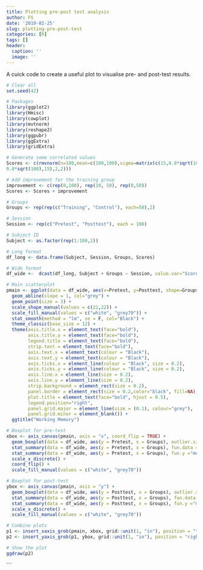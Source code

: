 ```yaml
---
title: Plotting pre-post test analysis
author: FS
date: '2019-02-25'
slug: plotting-pre-post-test
categories: [R]
tags: []
header:
  caption: ''
  image: ''
---
```


A cuick code to create a useful plot to visualise pre- and post-test results.

```r

# Clear all
set.seed(42)

# Packages
library(ggplot2)
library(Hmisc)
library(cowplot)
library(mvtnorm)
library(reshape2)
library(ggpubr)
library(ggExtra)
library(gridExtra)

# Generate some correlated values
Scores <- c(rmvnorm(n=100,mean=c(100,100),sigma=matrix(c(15,0.8*sqrt(100), 
0.8*sqrt(100),15),2,2))) 

# Add improvement for the training group
improvement <- c(rep(0,100), rep(10, 50), rep(0,50))
Scores <- Scores + improvement

# Groups
Groups <- rep(rep(c("Training", "Control"), each=50),2)

# Session
Session <- rep(c("Pretest", "Posttest"), each = 100)

# Subject ID
Subject <- as.factor(rep(1:100,2))

# Long format
df_long <- data.frame(Subject, Session, Groups, Scores)

# Wide format
df_wide <-  dcast(df_long, Subject + Groups ~ Session, value.var="Scores")

# Main scatterplot
pmain <- ggplot(data = df_wide, aes(x=Pretest, y=Posttest, shape=Groups, fill=Groups)) +
  geom_abline(slope = 1, col="grey") +
  geom_point(size = 3) +
  scale_shape_manual(values = c(21,22)) +
  scale_fill_manual(values = c("white", "grey70")) +
  stat_smooth(method = "lm", se = F, col="Black") +
  theme_classic(base_size = 12) +
  theme(axis.title.x = element_text(face="bold"),
        axis.title.y = element_text(face="bold"),
        legend.title = element_text(face="bold"),
        strip.text = element_text(face="bold"),
        axis.text.x = element_text(colour = "Black"),
        axis.text.y = element_text(colour = "Black"),
        axis.ticks.x = element_line(colour = "Black", size = 0.2),
        axis.ticks.y = element_line(colour = "Black", size = 0.2),
        axis.line.x = element_line(size = 0.2),
        axis.line.y = element_line(size = 0.2),
        strip.background = element_rect(size = 0.2),
        panel.border = element_rect(size = 0.2,color="black", fill=NA),
        plot.title = element_text(face="bold", hjust = 0.5),
        legend.position="right",
        panel.grid.major = element_line(size = (0.1), colour="grey"),
        panel.grid.minor = element_blank()) +
  ggtitle("Working Memory")

# Boxplot for pre-test
xbox <- axis_canvas(pmain, axis = "x", coord_flip = TRUE) + 
  geom_boxplot(data = df_wide, aes(y = Pretest, x = Groups), outlier.size = 1) + 
  stat_summary(data = df_wide, aes(y = Pretest, x = Groups), fun.data = "mean_cl_normal",colour="black",geom="errorbar", size=0.5) +
  stat_summary(data = df_wide, aes(y = Pretest, x = Groups), fun.y ="mean", geom="point", shape=5, size=3) + 
  scale_x_discrete() +
  coord_flip() +
  scale_fill_manual(values = c("white", "grey70"))

# Boxplot for post-test
ybox <- axis_canvas(pmain, axis = "y") + 
  geom_boxplot(data = df_wide, aes(y = Posttest, x = Groups), outlier.size = 1) +
  stat_summary(data = df_wide, aes(y = Posttest, x = Groups), fun.data = "mean_cl_normal",colour="black",geom="errorbar", size=0.5) +
  stat_summary(data = df_wide, aes(y = Posttest, x = Groups), fun.y ="mean", geom="point", shape=5, size=3) + 
  scale_x_discrete() +
  scale_fill_manual(values = c("white", "grey70"))

# Combine plots
p1 <- insert_xaxis_grob(pmain, xbox, grid::unit(1, "in"), position = "top")
p2 <- insert_yaxis_grob(p1, ybox, grid::unit(1, "in"), position = "right")

# Show the plot
ggdraw(p2) 

```
```

